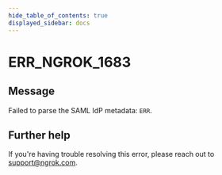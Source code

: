 ```yaml
---
hide_table_of_contents: true
displayed_sidebar: docs
---
```



# ERR_NGROK_1683

## Message

Failed to parse the SAML IdP metadata: `ERR`.

<ErrorDetails error="err_ngrok_1683" />

## Further help

If you're having trouble resolving this error, please reach out to [support@ngrok.com](mailto:support@ngrok.com?subject=Help%20with%20ERR_NGROK_1683).
